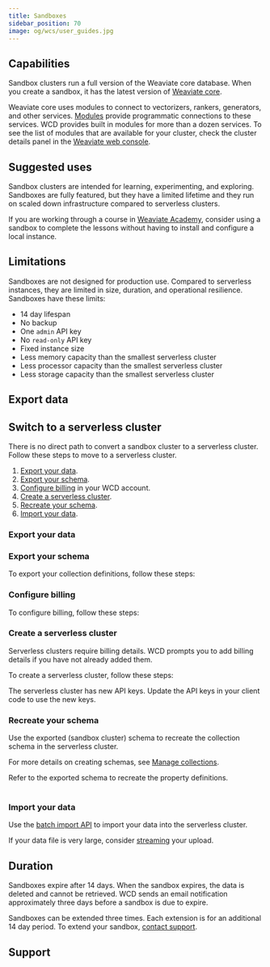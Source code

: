 ```yaml
---
title: Sandboxes
sidebar_position: 70
image: og/wcs/user_guides.jpg
---
```




<TwoClusterTypes />

## Capabilities

Sandbox clusters run a full version of the Weaviate core database. When you create a sandbox, it has the latest version of [Weaviate core](/developers/weaviate/release-notes#weaviate-core).

Weaviate core uses modules to connect to vectorizers, rankers, generators, and other services. [Modules](/developers/weaviate/modules) provide programmatic connections to these services. WCD provides built in modules for more than a dozen services. To see the list of modules that are available for your cluster, check the cluster details panel in the [Weaviate web console](https://console.weaviate.cloud).

## Suggested uses

Sandbox clusters are intended for learning, experimenting, and exploring. Sandboxes are fully featured, but they have a limited lifetime and they run on scaled down infrastructure compared to serverless clusters.

If you are working through a course in [Weaviate Academy](https://weaviate.io/developers/academy), consider using a sandbox to complete the lessons without having to install and configure a local instance.

## Limitations

Sandboxes are not designed for production use. Compared to serverless instances, they are limited in size, duration, and operational resilience. Sandboxes have these limits:

- 14 day lifespan
- No backup
- One `admin` API key
- No `read-only` API key
- Fixed instance size
- Less memory capacity than the smallest serverless cluster
- Less processor capacity than the smallest serverless cluster
- Less storage capacity than the smallest serverless cluster

## Export data

<ExportData />

## Switch to a serverless cluster

There is no direct path to convert a sandbox cluster to a serverless cluster. Follow these steps to move to a serverless cluster.

1. [Export your data](#export-your-data).
1. [Export your schema](#export-your-schema).
1. [Configure billing](#configure-billing) in your WCD account.
1. [Create a serverless cluster](#create-a-serverless-cluster).
1. [Recreate your schema](#recreate-your-schema).
1. [Import your data](#import-your-data).

### Export your data

<ExportData />

### Export your schema

To export your collection definitions, follow these steps:

<Tabs groupId="languages">
  <TabItem value="py" label="Python Client v4">
    <FilteredTextBlock
      text={PyCode}
      startMarker="# START ReadAllCollections"
      endMarker="# END ReadAllCollections"
      language="py"
    />
  </TabItem>

  <TabItem value="py3" label="Python Client v3">
    <FilteredTextBlock
      text={PyCodeV3}
      startMarker="# START ReadAllCollections"
      endMarker="# END ReadAllCollections"
      language="py"
    />
  </TabItem>

  <TabItem value="js" label="JS/TS Client v2">
    <FilteredTextBlock
      text={TSCode}
      startMarker="// START ReadAllCollections"
      endMarker="// END ReadAllCollections"
      language="ts"
    />
  </TabItem>

  <TabItem value="java" label="Java">
    <FilteredTextBlock
      text={JavaCode}
      startMarker="// START ReadAllCollections"
      endMarker="// END ReadAllCollections"
      language="java"
    />
  </TabItem>

  <TabItem value="go" label="Go">
    <FilteredTextBlock
      text={GoCode}
      startMarker="// START ReadAllCollections"
      endMarker="// END ReadAllCollections"
      language="go"
    />
  </TabItem>
</Tabs>

### Configure billing

To configure billing, follow these steps:


<ConfigureBilling/>

### Create a serverless cluster

Serverless clusters require billing details. WCD prompts you to add billing details if you have not already added them.

To create a serverless cluster, follow these steps:


<CreateServerlessCluster />

The serverless cluster has new API keys. Update the API keys in your client code to use the new keys.

### Recreate your schema

Use the exported (sandbox cluster) schema to recreate the collection schema in the serverless cluster.

For more details on creating schemas, see [Manage collections](/developers/weaviate/manage-data/collections#create-a-collection).

<Tabs groupId="languages">
  <TabItem value="py" label="Python Client v4">

Refer to the exported schema to recreate the property definitions.<br/><br/>

<FilteredTextBlock
  text={PyCode}
  startMarker="# START CreateCollectionWithProperties"
  endMarker="# END CreateCollectionWithProperties"
  language="py"
/>
  </TabItem>

  <TabItem value="py3" label="Python Client v3">
    <FilteredTextBlock
      text={PyCodeV3}
      startMarker="# START CreateCollectionWithProperties"
      endMarker="# END CreateCollectionWithProperties"
      language="py"
    />
  </TabItem>

  <TabItem value="js" label="JS/TS Client v2">
    <FilteredTextBlock
      text={TSCode}
      startMarker="// START CreateCollectionWithProperties"
      endMarker="// END CreateCollectionWithProperties"
      language="ts"
    />
  </TabItem>

</Tabs>

### Import your data

Use the [batch import API](/developers/weaviate/manage-data/import) to import your data into the serverless cluster.

If your data file is very large, consider [streaming](/developers/weaviate/manage-data/import#stream-data-from-large-files) your upload.

## Duration

Sandboxes expire after 14 days. When the sandbox expires, the data is deleted and cannot be retrieved.
WCD sends an email notification approximately three days before a sandbox is due to expire.

Sandboxes can be extended three times. Each extension is for an additional 14 day period. To extend your sandbox, [contact support](mailto:support@weaviate.io).

## Support


<SupportAndTrouble />